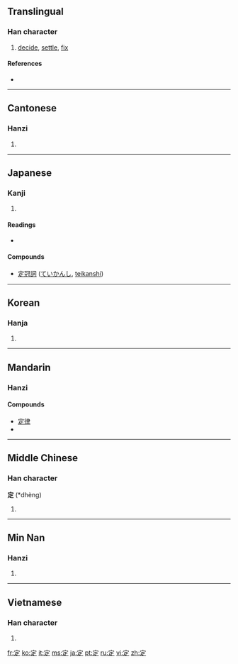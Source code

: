 ==Translingual==
{{Han stroke|[[Image:定-order.gif]]}}

===Han character===
{{Han char|rn=40|rad=宀|as=05|sn=8|four=3080<sub>1</sub>|canj=十一卜人 (JMYO)|ids=⿱宀⿱一龰}}

# [[decide]], [[settle]], [[fix]]

====References====
* {{Han ref|kx=0283.180|dkj=07109|dj=0559.020|hdz=20918.020|uh=5B9A|ud=23450|bh=A977|bd=43383}}

----

==Cantonese==

===Hanzi===
{{yue-hanzi|jyut=|y=ding6}}

# {{defn|Cantonese|sort=宀05}}

----

==Japanese==

===Kanji===
{{ja-kanji|grade=3|rs=宀05}}

# {{defn|Japanese|sort=宀05}}

====Readings====
* {{ja-readings|on=[[てい]] (tei), [[じょう]] (jō)|kun=[[さだめる]] (sadameru), [[さだまる]] (sadamaru), [[さだめ]] (sadame)}}

====Compounds====
* [[定冠詞]] ([[ていかんし]], [[teikanshi]])

----

==Korean==

===Hanja===
{{ko-hanja|hangeul=정|rv=jeong|mr=chŏng}}

# {{defn|Korean|sort=宀05}}

----

==Mandarin==

===Hanzi===
{{cmn-hanzi|pin=[[dìng]] ([[ding4]])|wg=ting<sup>4</sup>}}

====Compounds====
* [[定律]]
* {{defn|Mandarin|sort=宀05}}

----

==Middle Chinese==

===Han character===
'''定''' (*dhèng)<!--asterisk indicates that this is a reconstructed pronunciation-->

# {{defn|Middle Chinese|sort=宀05}}

----

==Min Nan==

===Hanzi===
{{nan-hanzi|poj=tēng, tiāⁿ}}

# {{defn|Min Nan}}

----

==Vietnamese==

===Han character===
{{vi-hantu|[[định]]|rs=宀05}}

# {{defn|Vietnamese|sort=宀05}}

[[fr:定]]
[[ko:定]]
[[it:定]]
[[ms:定]]
[[ja:定]]
[[pt:定]]
[[ru:定]]
[[vi:定]]
[[zh:定]]